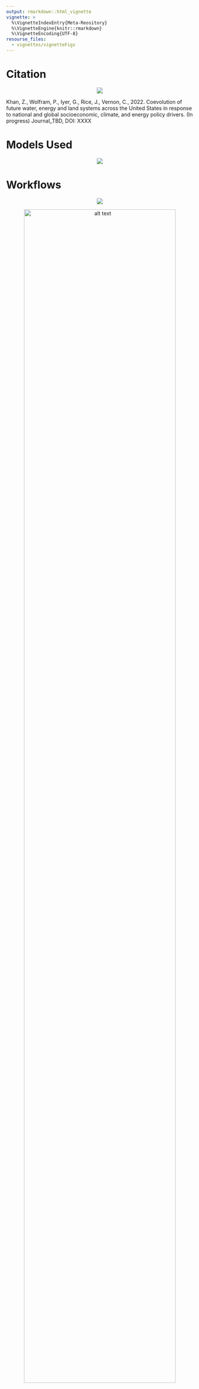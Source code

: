 ```yaml
---
output: rmarkdown::html_vignette
vignette: >
  %\VignetteIndexEntry{Meta-Reository}
  %\VignetteEngine{knitr::rmarkdown}
  %\VignetteEncoding{UTF-8}
resourse_files:
  - vignettes/vignetteFigs
---
```


<!-------------------------->
<!-------------------------->
# Citation
<!-------------------------->
<!-------------------------->
<p align="center"> <img src="vignetteFigs/divider.png"></p>

Khan, Z., Wolfram, P., Iyer, G., Rice, J., Vernon, C., 2022. Coevolution of future water, energy and land systems across the United States in response to national and global socioeconomic, climate, and energy policy drivers. (In progress) Journal_TBD, DOI: XXXX

<!-------------------------->
<!-------------------------->
# Models Used
<!-------------------------->
<!-------------------------->
<p align="center"> <img src="vignetteFigs/divider.png"></p>

<!-------------------------->
<!-------------------------->
# Workflows
<!-------------------------->
<!-------------------------->
<p align="center"> <img src="vignetteFigs/divider.png"></p>

<p align="center">
<img src="vignetteFigs/im3_gcamusa_workflow_summary.jpg" alt="alt text" width="90%">
<br>
Figure 1: Summary of experiment workflows
</p>

## Workflow 1

<p align="center">
<img src="vignetteFigs/im3_gcamusa_workflow_1_climate_impacts_runoff.jpg" alt="alt text" width="75%">
<br>
Figure 2: Workflow 1: Climate impacts on Runoff
</p>

Workflow 1 can be divided into three parts: 

* A. Climate Impacts Runoff US Basins
* B. Climate Impacts Runoff Global Basins
* C. Climate Impacts Runoff Combine US and Global


### **Table: Workflow 1A - Climate Impacts Runoff US Basins**

| Step | Description| Scripts|
| --- | --- | --- |
| WRF Data | The WRF model was used to produced raw inputs at hourly, 12km x 12km resolution. For runoff impacts the temperature (deg C), minimum temperature (deg C), wind speed (m/s), relative humidity (%), GLW (W/m2) and SWDOWN (W/m2) were used. Projections were made for RCP 4.5 and 8.5 with a hot and cool variant for each.| NERSC: /global/cfs/cdirs/m2702/gsharing|
|wrf_to_xanthos|wrf_to_xanthos_preprocess | |
|wrf_to_xanthos| wrf_to_xanthos_process| |
|wrf_to_xanthos| wrf_to_xanthos_process| |

### **Table: Workflow 1B - Climate Impacts Runoff Global Basins**

| Step | Description| Scripts|
| --- | --- | --- |
| xxx | xxx | xxxx|
| xxx | xxx | xxxx|

### **Table: Workflow 1C - Climate Impacts Runoff Combine US and Global**

| Step | Description| Scripts|
| --- | --- | --- |
| xxx | xxx | xxxx|
| xxx | xxx | xxxx|

## Workflow 2
## Workflow 3
## Workflow 4
## Workflow 5
## Workflow 6
## Workflow 7


<!-------------------------->
<!-------------------------->
# Input Data
<!-------------------------->
<!-------------------------->
<p align="center"> <img src="vignetteFigs/divider.png"></p>

<!-------------------------->
<!-------------------------->
# Output Data
<!-------------------------->
<!-------------------------->
<p align="center"> <img src="vignetteFigs/divider.png"></p>


